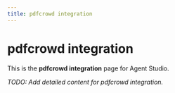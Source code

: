 ```yaml
---
title: pdfcrowd integration
---
```


# pdfcrowd integration

This is the **pdfcrowd integration** page for Agent Studio.

_TODO: Add detailed content for pdfcrowd integration._
